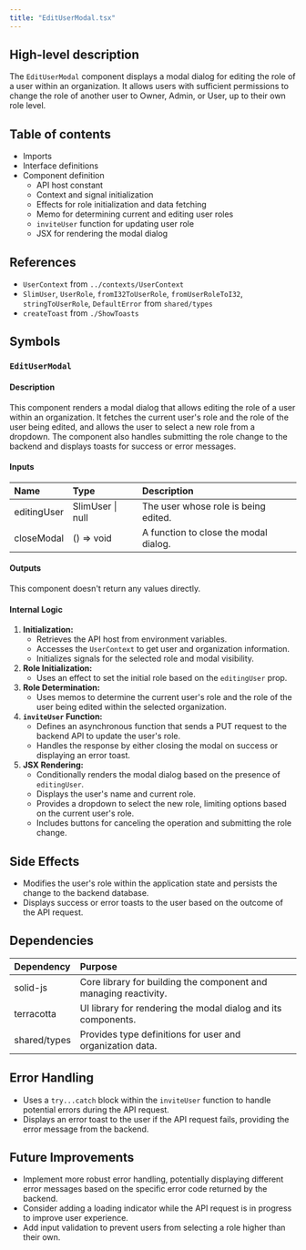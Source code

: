 ```yaml
---
title: "EditUserModal.tsx"
---
```


## High-level description
The `EditUserModal` component displays a modal dialog for editing the role of a user within an organization. It allows users with sufficient permissions to change the role of another user to Owner, Admin, or User, up to their own role level.

## Table of contents
- Imports
- Interface definitions
- Component definition
  - API host constant
  - Context and signal initialization
  - Effects for role initialization and data fetching
  - Memo for determining current and editing user roles
  - `inviteUser` function for updating user role
  - JSX for rendering the modal dialog

## References
- `UserContext` from `../contexts/UserContext`
- `SlimUser`, `UserRole`, `fromI32ToUserRole`, `fromUserRoleToI32`, `stringToUserRole`, `DefaultError` from `shared/types`
- `createToast` from `./ShowToasts`

## Symbols

### `EditUserModal`
#### Description
This component renders a modal dialog that allows editing the role of a user within an organization. It fetches the current user's role and the role of the user being edited, and allows the user to select a new role from a dropdown. The component also handles submitting the role change to the backend and displays toasts for success or error messages.

#### Inputs
| Name | Type | Description |
|:-----|:-----|:------------|
| editingUser | SlimUser \| null | The user whose role is being edited. |
| closeModal | () =&gt; void | A function to close the modal dialog. |

#### Outputs
This component doesn't return any values directly.

#### Internal Logic
1. **Initialization:**
   - Retrieves the API host from environment variables.
   - Accesses the `UserContext` to get user and organization information.
   - Initializes signals for the selected role and modal visibility.
2. **Role Initialization:**
   - Uses an effect to set the initial role based on the `editingUser` prop.
3. **Role Determination:**
   - Uses memos to determine the current user's role and the role of the user being edited within the selected organization.
4. **`inviteUser` Function:**
   - Defines an asynchronous function that sends a PUT request to the backend API to update the user's role.
   - Handles the response by either closing the modal on success or displaying an error toast.
5. **JSX Rendering:**
   - Conditionally renders the modal dialog based on the presence of `editingUser`.
   - Displays the user's name and current role.
   - Provides a dropdown to select the new role, limiting options based on the current user's role.
   - Includes buttons for canceling the operation and submitting the role change.

## Side Effects
- Modifies the user's role within the application state and persists the change to the backend database.
- Displays success or error toasts to the user based on the outcome of the API request.

## Dependencies
| Dependency | Purpose |
|:-----------|:--------|
| solid-js | Core library for building the component and managing reactivity. |
| terracotta | UI library for rendering the modal dialog and its components. |
| shared/types | Provides type definitions for user and organization data. |

## Error Handling
- Uses a `try...catch` block within the `inviteUser` function to handle potential errors during the API request.
- Displays an error toast to the user if the API request fails, providing the error message from the backend.

## Future Improvements
- Implement more robust error handling, potentially displaying different error messages based on the specific error code returned by the backend.
- Consider adding a loading indicator while the API request is in progress to improve user experience.
- Add input validation to prevent users from selecting a role higher than their own.
